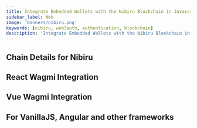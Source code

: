 ```yaml
---
title: Integrate Embedded Wallets with the Nibiru Blockchain in Javascript
sidebar_label: Web
image: 'banners/nibiru.png'
keywords: [nibiru, web3auth, authentication, blockchain]
description: 'Integrate Embedded Wallets with the Nibiru Blockchain in JavaScript | Embedded Wallets'
---
```



<SEO
  title="Integrate Embedded Wallets with the Nibiru Blockchain in JavaScript"
  description="Integrate Embedded Wallets with the Nibiru Blockchain in JavaScript | Embedded Wallets"
  image="https://web3auth.io/docs/banners/nibiru.png"
  slug="/embedded-wallets/connect-blockchain/evm/nibiru/web"
/>

## Chain Details for Nibiru

<ChainDetailsNibiru />

## React Wagmi Integration

<ReactWagmiIntegration />

## Vue Wagmi Integration

<VueWagmiIntegration />

## For VanillaJS, Angular and other frameworks

<JsBlockchainMethods />
